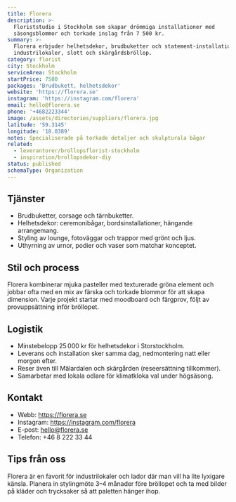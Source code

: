 ```yaml
---
title: Florera
description: >-
  Floriststudio i Stockholm som skapar drömmiga installationer med
  säsongsblommor och torkade inslag från 7 500 kr.
summary: >-
  Florera erbjuder helhetsdekor, brudbuketter och statement-installationer för
  industrilokaler, slott och skärgårdsbröllop.
category: florist
city: Stockholm
serviceArea: Stockholm
startPrice: 7500
packages: 'Brudbukett, helhetsdekor'
website: 'https://florera.se'
instagram: 'https://instagram.com/florera'
email: hello@florera.se
phone: '+4682223344'
image: /assets/directories/suppliers/florera.jpg
latitude: '59.3145'
longitude: '18.0389'
notes: Specialiserade på torkade detaljer och skulpturala bågar
related:
  - leverantorer/brollopsflorist-stockholm
  - inspiration/brollopsdekor-diy
status: published
schemaType: Organization
---
```


## Tjänster

- Brudbuketter, corsage och tärnbuketter.
- Helhetsdekor: ceremonibågar, bordsinstallationer, hängande arrangemang.
- Styling av lounge, fotoväggar och trappor med grönt och ljus.
- Uthyrning av urnor, podier och vaser som matchar konceptet.

## Stil och process

Florera kombinerar mjuka pasteller med texturerade gröna element och jobbar ofta med en mix av färska och torkade blommor för att skapa dimension. Varje projekt startar med moodboard och färgprov, följt av provuppsättning inför bröllopet.

## Logistik

- Minstebelopp 25 000 kr för helhetsdekor i Storstockholm.
- Leverans och installation sker samma dag, nedmontering natt eller morgon efter.
- Reser även till Mälardalen och skärgården (reseersättning tillkommer).
- Samarbetar med lokala odlare för klimatkloka val under högsäsong.

## Kontakt

- Webb: https://florera.se
- Instagram: https://instagram.com/florera
- E-post: hello@florera.se
- Telefon: +46 8 222 33 44

## Tips från oss

Florera är en favorit för industrilokaler och lador där man vill ha lite lyxigare känsla. Planera in stylingmöte 3–4 månader före bröllopet och ta med bilder på kläder och trycksaker så att paletten hänger ihop.
